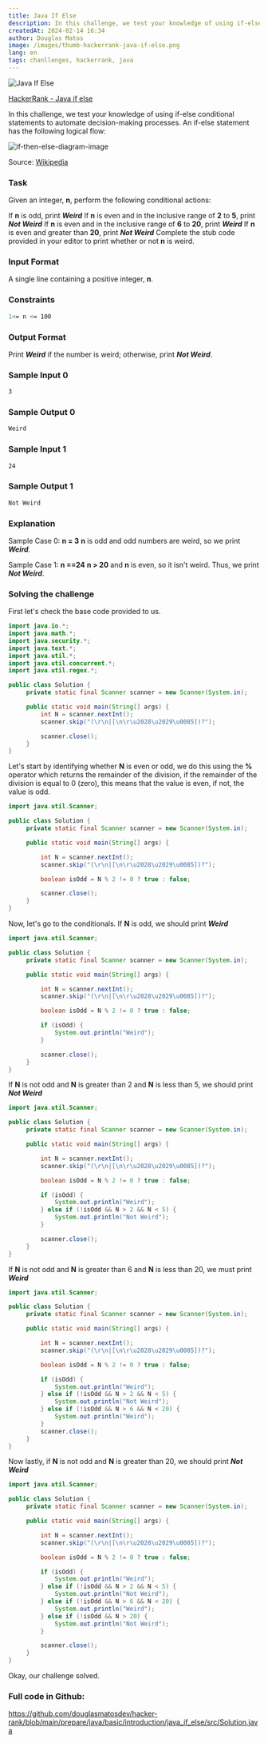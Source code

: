 ```yaml
---
title: Java If Else
description: In this challenge, we test your knowledge of using if-else conditional statements to automate decision-making processes.
createdAt: 2024-02-14 16:34
author: Douglas Matos
image: /images/thumb-hackerrank-java-if-else.png
lang: en
tags: chanllenges, hackerrank, java
---
```

![Java If Else](/images/thumb-hackerrank-java-if-else.png)

[HackerRank - Java if else](https://www.hackerrank.com/challenges/java-if-else)

In this challenge, we test your knowledge of using if-else conditional statements to automate decision-making processes. An if-else statement has the following logical flow:

![if-then-else-diagram-image](https://s3.amazonaws.com/hr-challenge-images/13689/1446563087-4ec019a919-332px-If-Then-Else-diagram.svg.png)

Source: [Wikipedia](https://en.wikipedia.org/wiki/Conditional_%28computer_programming%29)

### Task

Given an integer, **n**, perform the following conditional actions:

If **n** is odd, print ***Weird***
If **n** is even and in the inclusive range of **2** to **5**, print ***Not Weird***
If **n** is even and in the inclusive range of **6** to **20**, print ***Weird***
If **n** is even and greater than **20**, print ***Not Weird***
Complete the stub code provided in your editor to print whether or not **n** is weird.

### Input Format

A single line containing a positive integer, **n**.

### Constraints

```bash 
1<= n <= 100
```

### Output Format

Print ***Weird*** if the number is weird; otherwise, print ***Not Weird***.

### Sample Input 0

```bash
3
```

### Sample Output 0

```bash
Weird
```

### Sample Input 1

```bash
24
```

### Sample Output 1

```bash
Not Weird
```

### Explanation

Sample Case 0: **n = 3**
**n** is odd and odd numbers are weird, so we print ***Weird***.

Sample Case 1: **n ==24**
**n > 20** and **n** is even, so it isn't weird. Thus, we print ***Not Weird***.

### Solving the challenge

First let's check the base code provided to us.

```Java
import java.io.*;
import java.math.*;
import java.security.*;
import java.text.*;
import java.util.*;
import java.util.concurrent.*;
import java.util.regex.*;

public class Solution {
     private static final Scanner scanner = new Scanner(System.in);

     public static void main(String[] args) {
         int N = scanner.nextInt();
         scanner.skip("(\r\n|[\n\r\u2028\u2029\u0085])?");

         scanner.close();
     }
}

```
Let's start by identifying whether **N** is even or odd, we do this using the **%** operator which returns the remainder of the division, if the remainder of the division is equal to 0 (zero), this means that the value is even, if not, the value is odd.

```Java
import java.util.Scanner;

public class Solution {
     private static final Scanner scanner = new Scanner(System.in);

     public static void main(String[] args) {

         int N = scanner.nextInt();
         scanner.skip("(\r\n|[\n\r\u2028\u2029\u0085])?");

         boolean isOdd = N % 2 != 0 ? true : false;

         scanner.close();
     }
}
```

Now, let's go to the conditionals. If **N** is odd, we should print ***Weird***

```Java
import java.util.Scanner;

public class Solution {
     private static final Scanner scanner = new Scanner(System.in);

     public static void main(String[] args) {

         int N = scanner.nextInt();
         scanner.skip("(\r\n|[\n\r\u2028\u2029\u0085])?");

         boolean isOdd = N % 2 != 0 ? true : false;

         if (isOdd) {
             System.out.println("Weird");
         }

         scanner.close();
     }
}
```

If **N** is not odd and **N** is greater than 2 and **N** is less than 5, we should print ***Not Weird***


```Java
import java.util.Scanner;

public class Solution {
     private static final Scanner scanner = new Scanner(System.in);

     public static void main(String[] args) {

         int N = scanner.nextInt();
         scanner.skip("(\r\n|[\n\r\u2028\u2029\u0085])?");

         boolean isOdd = N % 2 != 0 ? true : false;

         if (isOdd) {
             System.out.println("Weird");
         } else if (!isOdd && N > 2 && N < 5) {
             System.out.println("Not Weird");
         }

         scanner.close();
     }
}
```

If **N** is not odd and **N** is greater than 6 and **N** is less than 20, we must print ***Weird***

```Java
import java.util.Scanner;

public class Solution {
     private static final Scanner scanner = new Scanner(System.in);

     public static void main(String[] args) {

         int N = scanner.nextInt();
         scanner.skip("(\r\n|[\n\r\u2028\u2029\u0085])?");

         boolean isOdd = N % 2 != 0 ? true : false;

         if (isOdd) {
             System.out.println("Weird");
         } else if (!isOdd && N > 2 && N < 5) {
             System.out.println("Not Weird");
         } else if (!isOdd && N > 6 && N < 20) {
             System.out.println("Weird");
         }
         scanner.close();
     }
}
```

Now lastly, if **N** is not odd and **N** is greater than 20, we should print ***Not Weird***

```Java
import java.util.Scanner;

public class Solution {
     private static final Scanner scanner = new Scanner(System.in);

     public static void main(String[] args) {

         int N = scanner.nextInt();
         scanner.skip("(\r\n|[\n\r\u2028\u2029\u0085])?");

         boolean isOdd = N % 2 != 0 ? true : false;

         if (isOdd) {
             System.out.println("Weird");
         } else if (!isOdd && N > 2 && N < 5) {
             System.out.println("Not Weird");
         } else if (!isOdd && N > 6 && N < 20) {
             System.out.println("Weird");
         } else if (!isOdd && N > 20) {
             System.out.println("Not Weird");
         }

         scanner.close();
     }
}
```

Okay, our challenge solved.

### Full code in Github:

https://github.com/douglasmatosdev/hacker-rank/blob/main/prepare/java/basic/introduction/java_if_else/src/Solution.java